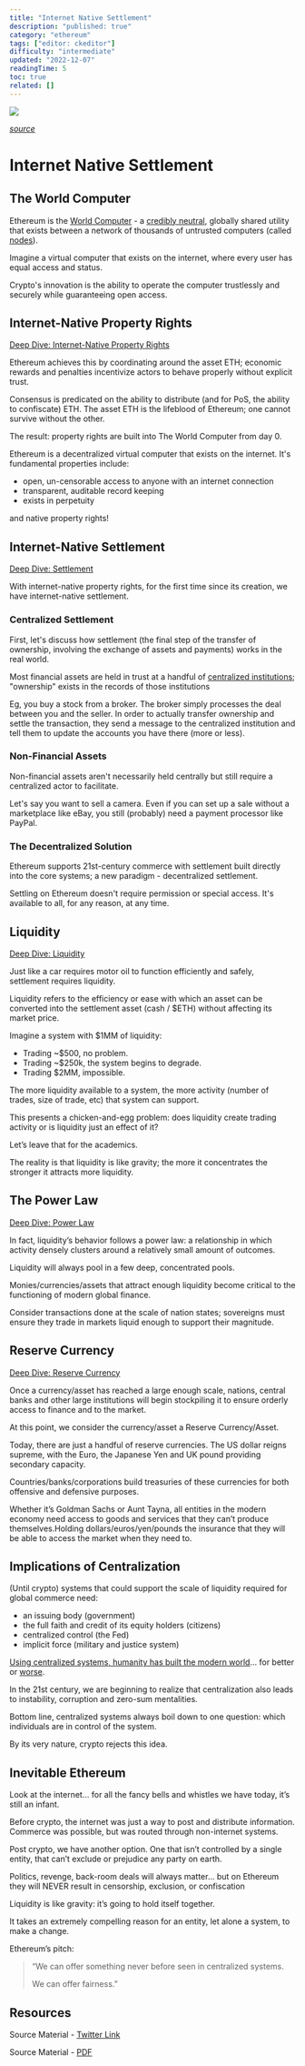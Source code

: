 ```yaml
---
title: "Internet Native Settlement"
description: "published: true"
category: "ethereum"
tags: ["editor: ckeditor"]
difficulty: "intermediate"
updated: "2022-12-07"
readingTime: 5
toc: true
related: []
---
```


![](/images/internet-settlement-banner.jpeg)

[*source*](https://thecrmteam.com/what-is-the-future-scope-of-digital-transformation/)

# Internet Native Settlement

## The World Computer

Ethereum is the [World Computer](/ethereum/world-computer) - a [credibly neutral](/concepts/credible-neutrality), globally shared utility that exists between a network of thousands of untrusted computers (called [nodes](/ethereum/network/node)). 

Imagine a virtual computer that exists on the internet, where every user has equal access and status.

Crypto's innovation is the ability to operate the computer trustlessly and securely while guaranteeing open access. 

## Internet-Native Property Rights

[Deep Dive: Internet-Native Property Rights](/ethereum/evm/property-rights)

Ethereum achieves this by coordinating around the asset ETH; economic rewards and penalties incentivize actors to behave properly without explicit trust.

Consensus is predicated on the ability to distribute (and for PoS, the ability to confiscate) ETH. The asset ETH is the lifeblood of Ethereum; one cannot survive without the other.

The result: property rights are built into The World Computer from day 0.

Ethereum is a decentralized virtual computer that exists on the internet. It's fundamental properties include:

*   open, un-censorable access to anyone with an internet connection
*   transparent, auditable record keeping
*   exists in perpetuity

and native property rights!

## Internet-Native Settlement

[Deep Dive: Settlement](/concepts/settlement)

With internet-native property rights, for the first time since its creation, we have internet-native settlement.

### Centralized Settlement

First, let's discuss how settlement (the final step of the transfer of ownership, involving the exchange of assets and payments) works in the real world.

Most financial assets are held in trust at a handful of [centralized institutions](https://en.wikipedia.org/wiki/Depository_Trust_%26_Clearing_Corporation); "ownership" exists in the records of those institutions 

Eg, you buy a stock from a broker. The broker simply processes the deal between you and the seller. In order to actually transfer ownership and settle the transaction, they send a message to the centralized institution and tell them to update the accounts you have there (more or less).

### Non-Financial Assets

Non-financial assets aren't necessarily held centrally but still require a centralized actor to facilitate. 

Let's say you want to sell a camera. Even if you can set up a sale without a marketplace like eBay, you still (probably) need a payment processor like PayPal.

### The Decentralized Solution

Ethereum supports 21st-century commerce with settlement built directly into the core systems; a new paradigm - decentralized settlement. 

Settling on Ethereum doesn't require permission or special access. It's available to all, for any reason, at any time.

## Liquidity

[Deep Dive: Liquidity](/concepts/liquidity)

Just like a car requires motor oil to function efficiently and safely, settlement requires liquidity.

Liquidity refers to the efficiency or ease with which an asset can be converted into the settlement asset (cash / $ETH) without affecting its market price.

Imagine a system with $1MM of liquidity: 

*   Trading ~$500, no problem. 
*   Trading ~$250k, the system begins to degrade. 
*   Trading $2MM, impossible. 

The more liquidity available to a system, the more activity (number of trades, size of trade, etc) that system can support.

This presents a chicken-and-egg problem: does liquidity create trading activity or is liquidity just an effect of it? 

Let’s leave that for the academics. 

The reality is that liquidity is like gravity; the more it concentrates the stronger it attracts more liquidity.

## The Power Law

[Deep Dive: Power Law](/concepts/power-law)

In fact, liquidity’s behavior follows a power law: a relationship in which activity densely clusters around a relatively small amount of outcomes. 

Liquidity will always pool in a few deep, concentrated pools.

Monies/currencies/assets that attract enough liquidity become critical to the functioning of modern global finance. 

Consider transactions done at the scale of nation states; sovereigns must ensure they trade in markets liquid enough to support their magnitude.

## Reserve Currency

[Deep Dive: Reserve Currency](/concepts/reserve-currency)

Once a currency/asset has reached a large enough scale, nations, central banks and other large institutions will begin stockpiling it to ensure orderly access to finance and to the market. 

At this point, we consider the currency/asset a Reserve Currency/Asset.

Today, there are just a handful of reserve currencies. The US dollar reigns supreme, with the Euro, the Japanese Yen and UK pound providing secondary capacity. 

Countries/banks/corporations build treasuries of these currencies for both offensive and defensive purposes.

Whether it’s Goldman Sachs or Aunt Tayna, all entities in the modern economy need access to goods and services that they can’t produce themselves.Holding dollars/euros/yen/pounds the insurance that they will be able to access the market when they need to.

## Implications of Centralization

(Until crypto) systems that could support the scale of liquidity required for global commerce need: 

*   an issuing body (government) 
*   the full faith and credit of its equity holders (citizens) 
*   centralized control (the Fed) 
*   implicit force (military and justice system)

[Using centralized systems, humanity has built the modern world](/background/history-finance)… for better or [worse](/background/gfc). 

In the 21st century, we are beginning to realize that centralization also leads to instability, corruption and zero-sum mentalities.

Bottom line, centralized systems always boil down to one question: which individuals are in control of the system. 

By its very nature, crypto rejects this idea.

## Inevitable Ethereum

Look at the internet… for all the fancy bells and whistles we have today, it’s still an infant. 

Before crypto, the internet was just a way to post and distribute information. Commerce was possible, but was routed through non-internet systems.

Post crypto, we have another option. One that isn’t controlled by a single entity, that can’t exclude or prejudice any party on earth.

Politics, revenge, back-room deals will always matter… but on Ethereum they will NEVER result in censorship, exclusion, or confiscation

Liquidity is like gravity: it’s going to hold itself together. 

It takes an extremely compelling reason for an entity, let alone a system, to make a change.

Ethereum’s pitch: 

> “We can offer something never before seen in centralized systems.
> 
> We can offer fairness.”

## Resources

Source Material - [Twitter Link](https://twitter.com/SalomonCrypto/status/1564316505650524160)

Source Material - [PDF](/twitter-pdf-2022-08-29_internet_native_settlement.pdf)

